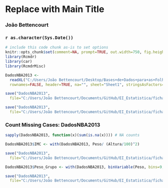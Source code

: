 <!-- R Commander Markdown Template -->

Replace with Main Title
=======================

### João Bettencourt

### `r as.character(Sys.Date())`

```r
# include this code chunk as-is to set options
knitr::opts_chunk$set(comment=NA, prompt=TRUE, out.width=750, fig.height=8, fig.width=8)
library(Rcmdr)
library(car)
library(RcmdrMisc)
```

```r
DadosNBA2013 <- 
  readXL("C:/Users/João Bettencourt/Desktop/Bases+de+Dados+para+as+Folhas+2,+3+e+4-20200412/DadosNBA2013.xls", 
  rownames=FALSE, header=TRUE, na="", sheet="Sheet1", stringsAsFactors=TRUE)
```

```r
save("DadosNBA2013", 
  file="C:/Users/João Bettencourt/Documents/GitHub/EI_Estatistica/fichapratica2/DadosNBA2013.RData")
```

```r
save("DadosNBA2013", 
  file="C:/Users/João Bettencourt/Documents/GitHub/EI_Estatistica/fichapratica2/DadosNBA2013.RData")
```



### Count Missing Cases: DadosNBA2013
```r
sapply(DadosNBA2013, function(x)(sum(is.na(x)))) # NA counts
```


```r
DadosNBA2013$IMC <- with(DadosNBA2013, Peso/ (Altura/100)^2)
```

```r
save("DadosNBA2013", 
  file="C:/Users/João Bettencourt/Documents/GitHub/EI_Estatistica/fichapratica2/DadosNBA2013.RData")
```


```r
DadosNBA2013$Peso_Grupo <- with(DadosNBA2013, binVariable(Peso, bins=9, method='intervals', labels=NULL))
```

```r
save("DadosNBA2013", 
  file="C:/Users/João Bettencourt/Documents/GitHub/EI_Estatistica/fichapratica2/DadosNBA2013.RData")
```


